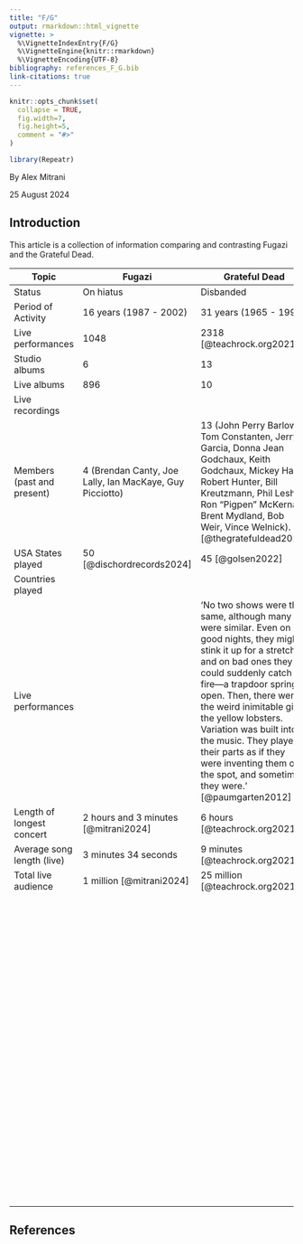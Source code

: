 ```yaml
---
title: "F/G"
output: rmarkdown::html_vignette
vignette: >
  %\VignetteIndexEntry{F/G}
  %\VignetteEngine{knitr::rmarkdown}
  %\VignetteEncoding{UTF-8}
bibliography: references_F_G.bib
link-citations: true
---
```


```r
knitr::opts_chunk$set(
  collapse = TRUE,
  fig.width=7,
  fig.height=5,
  comment = "#>"
)
```

```r
library(Repeatr)
```

By Alex Mitrani

25 August 2024

## Introduction

This article is a collection of information comparing and contrasting Fugazi and the Grateful Dead.

| Topic                      | Fugazi                                                   | Grateful Dead                                                                                                                                                                                                                                                                                                                                                                                                       |
|---------------|-----------------------------|-----------------------------|
| Status                     | On hiatus                                                | Disbanded                                                                                                                                                                                                                                                                                                                                                                                                           |
| Period of Activity         | 16 years (1987 - 2002)                                   | 31 years (1965 - 1995)                                                                                                                                                                                                                                                                                                                                                                                              |
| Live performances          | 1048                                                     | 2318 [@teachrock.org2021]                                                                                                                                                                                                                                                                                                                                                                                           |
| Studio albums              | 6                                                        | 13                                                                                                                                                                                                                                                                                                                                                                                                                  |
| Live albums                | 896                                                      | 10                                                                                                                                                                                                                                                                                                                                                                                                                  |
| Live recordings            |                                                          |                                                                                                                                                                                                                                                                                                                                                                                                                     |
| Members (past and present) | 4 (Brendan Canty, Joe Lally, Ian MacKaye, Guy Picciotto) | 13 (John Perry Barlow, Tom Constanten, Jerry Garcia, Donna Jean Godchaux, Keith Godchaux, Mickey Hart, Robert Hunter, Bill Kreutzmann, Phil Lesh, Ron "Pigpen" McKernan, Brent Mydland, Bob Weir, Vince Welnick). [@thegratefuldead2023]                                                                                                                                                                            |
| USA States played          | 50 [@dischordrecords2024]                                | 45 [@golsen2022]                                                                                                                                                                                                                                                                                                                                                                                                    |
| Countries played           |                                                          |                                                                                                                                                                                                                                                                                                                                                                                                                     |
| Live performances          |                                                          | 'No two shows were the same, although many were similar. Even on good nights, they might stink it up for a stretch, and on bad ones they could suddenly catch fire---a trapdoor springs open. Then, there were the weird inimitable gigs, the yellow lobsters. Variation was built into the music. They played their parts as if they were inventing them on the spot, and sometimes they were. ' [@paumgarten2012] |
| Length of longest concert  | 2 hours and 3 minutes [@mitrani2024]                     | 6 hours [@teachrock.org2021]                                                                                                                                                                                                                                                                                                                                                                                        |
| Average song length (live) | 3 minutes 34 seconds                                     | 9 minutes [@teachrock.org2021]                                                                                                                                                                                                                                                                                                                                                                                      |
| Total live audience        | 1 million [@mitrani2024]                                 | 25 million [@teachrock.org2021]                                                                                                                                                                                                                                                                                                                                                                                     |
|                            |                                                          |                                                                                                                                                                                                                                                                                                                                                                                                                     |
|                            |                                                          |                                                                                                                                                                                                                                                                                                                                                                                                                     |
|                            |                                                          |                                                                                                                                                                                                                                                                                                                                                                                                                     |
|                            |                                                          |                                                                                                                                                                                                                                                                                                                                                                                                                     |
|                            |                                                          |                                                                                                                                                                                                                                                                                                                                                                                                                     |
|                            |                                                          |                                                                                                                                                                                                                                                                                                                                                                                                                     |
|                            |                                                          |                                                                                                                                                                                                                                                                                                                                                                                                                     |
|                            |                                                          |                                                                                                                                                                                                                                                                                                                                                                                                                     |
|                            |                                                          |                                                                                                                                                                                                                                                                                                                                                                                                                     |
|                            |                                                          |                                                                                                                                                                                                                                                                                                                                                                                                                     |
|                            |                                                          |                                                                                                                                                                                                                                                                                                                                                                                                                     |
|                            |                                                          |                                                                                                                                                                                                                                                                                                                                                                                                                     |
|                            |                                                          |                                                                                                                                                                                                                                                                                                                                                                                                                     |
|                            |                                                          |                                                                                                                                                                                                                                                                                                                                                                                                                     |
|                            |                                                          |                                                                                                                                                                                                                                                                                                                                                                                                                     |
|                            |                                                          |                                                                                                                                                                                                                                                                                                                                                                                                                     |
|                            |                                                          |                                                                                                                                                                                                                                                                                                                                                                                                                     |
|                            |                                                          |                                                                                                                                                                                                                                                                                                                                                                                                                     |
|                            |                                                          |                                                                                                                                                                                                                                                                                                                                                                                                                     |
|                            |                                                          |                                                                                                                                                                                                                                                                                                                                                                                                                     |
|                            |                                                          |                                                                                                                                                                                                                                                                                                                                                                                                                     |
|                            |                                                          |                                                                                                                                                                                                                                                                                                                                                                                                                     |
|                            |                                                          |                                                                                                                                                                                                                                                                                                                                                                                                                     |
|                            |                                                          |                                                                                                                                                                                                                                                                                                                                                                                                                     |
|                            |                                                          |                                                                                                                                                                                                                                                                                                                                                                                                                     |
|                            |                                                          |                                                                                                                                                                                                                                                                                                                                                                                                                     |
|                            |                                                          |                                                                                                                                                                                                                                                                                                                                                                                                                     |
|                            |                                                          |                                                                                                                                                                                                                                                                                                                                                                                                                     |
|                            |                                                          |                                                                                                                                                                                                                                                                                                                                                                                                                     |
|                            |                                                          |                                                                                                                                                                                                                                                                                                                                                                                                                     |
|                            |                                                          |                                                                                                                                                                                                                                                                                                                                                                                                                     |
|                            |                                                          |                                                                                                                                                                                                                                                                                                                                                                                                                     |
|                            |                                                          |                                                                                                                                                                                                                                                                                                                                                                                                                     |
|                            |                                                          |                                                                                                                                                                                                                                                                                                                                                                                                                     |
|                            |                                                          |                                                                                                                                                                                                                                                                                                                                                                                                                     |
|                            |                                                          |                                                                                                                                                                                                                                                                                                                                                                                                                     |
|                            |                                                          |                                                                                                                                                                                                                                                                                                                                                                                                                     |
|                            |                                                          |                                                                                                                                                                                                                                                                                                                                                                                                                     |
|                            |                                                          |                                                                                                                                                                                                                                                                                                                                                                                                                     |
|                            |                                                          |                                                                                                                                                                                                                                                                                                                                                                                                                     |
|                            |                                                          |                                                                                                                                                                                                                                                                                                                                                                                                                     |
|                            |                                                          |                                                                                                                                                                                                                                                                                                                                                                                                                     |
|                            |                                                          |                                                                                                                                                                                                                                                                                                                                                                                                                     |
|                            |                                                          |                                                                                                                                                                                                                                                                                                                                                                                                                     |
|                            |                                                          |                                                                                                                                                                                                                                                                                                                                                                                                                     |
|                            |                                                          |                                                                                                                                                                                                                                                                                                                                                                                                                     |
|                            |                                                          |                                                                                                                                                                                                                                                                                                                                                                                                                     |
|                            |                                                          |                                                                                                                                                                                                                                                                                                                                                                                                                     |
|                            |                                                          |                                                                                                                                                                                                                                                                                                                                                                                                                     |
|                            |                                                          |                                                                                                                                                                                                                                                                                                                                                                                                                     |
|                            |                                                          |                                                                                                                                                                                                                                                                                                                                                                                                                     |
|                            |                                                          |                                                                                                                                                                                                                                                                                                                                                                                                                     |
|                            |                                                          |                                                                                                                                                                                                                                                                                                                                                                                                                     |
|                            |                                                          |                                                                                                                                                                                                                                                                                                                                                                                                                     |
|                            |                                                          |                                                                                                                                                                                                                                                                                                                                                                                                                     |
|                            |                                                          |                                                                                                                                                                                                                                                                                                                                                                                                                     |
|                            |                                                          |                                                                                                                                                                                                                                                                                                                                                                                                                     |
|                            |                                                          |                                                                                                                                                                                                                                                                                                                                                                                                                     |
|                            |                                                          |                                                                                                                                                                                                                                                                                                                                                                                                                     |
|                            |                                                          |                                                                                                                                                                                                                                                                                                                                                                                                                     |
|                            |                                                          |                                                                                                                                                                                                                                                                                                                                                                                                                     |
|                            |                                                          |                                                                                                                                                                                                                                                                                                                                                                                                                     |
|                            |                                                          |                                                                                                                                                                                                                                                                                                                                                                                                                     |
|                            |                                                          |                                                                                                                                                                                                                                                                                                                                                                                                                     |
|                            |                                                          |                                                                                                                                                                                                                                                                                                                                                                                                                     |
|                            |                                                          |                                                                                                                                                                                                                                                                                                                                                                                                                     |
|                            |                                                          |                                                                                                                                                                                                                                                                                                                                                                                                                     |
|                            |                                                          |                                                                                                                                                                                                                                                                                                                                                                                                                     |
|                            |                                                          |                                                                                                                                                                                                                                                                                                                                                                                                                     |
|                            |                                                          |                                                                                                                                                                                                                                                                                                                                                                                                                     |
|                            |                                                          |                                                                                                                                                                                                                                                                                                                                                                                                                     |
|                            |                                                          |                                                                                                                                                                                                                                                                                                                                                                                                                     |
|                            |                                                          |                                                                                                                                                                                                                                                                                                                                                                                                                     |
|                            |                                                          |                                                                                                                                                                                                                                                                                                                                                                                                                     |
|                            |                                                          |                                                                                                                                                                                                                                                                                                                                                                                                                     |
|                            |                                                          |                                                                                                                                                                                                                                                                                                                                                                                                                     |
|                            |                                                          |                                                                                                                                                                                                                                                                                                                                                                                                                     |
|                            |                                                          |                                                                                                                                                                                                                                                                                                                                                                                                                     |
|                            |                                                          |                                                                                                                                                                                                                                                                                                                                                                                                                     |
|                            |                                                          |                                                                                                                                                                                                                                                                                                                                                                                                                     |
|                            |                                                          |                                                                                                                                                                                                                                                                                                                                                                                                                     |
|                            |                                                          |                                                                                                                                                                                                                                                                                                                                                                                                                     |
|                            |                                                          |                                                                                                                                                                                                                                                                                                                                                                                                                     |
|                            |                                                          |                                                                                                                                                                                                                                                                                                                                                                                                                     |
|                            |                                                          |                                                                                                                                                                                                                                                                                                                                                                                                                     |
|                            |                                                          |                                                                                                                                                                                                                                                                                                                                                                                                                     |
|                            |                                                          |                                                                                                                                                                                                                                                                                                                                                                                                                     |
|                            |                                                          |                                                                                                                                                                                                                                                                                                                                                                                                                     |
|                            |                                                          |                                                                                                                                                                                                                                                                                                                                                                                                                     |
|                            |                                                          |                                                                                                                                                                                                                                                                                                                                                                                                                     |
|                            |                                                          |                                                                                                                                                                                                                                                                                                                                                                                                                     |
|                            |                                                          |                                                                                                                                                                                                                                                                                                                                                                                                                     |

## References
